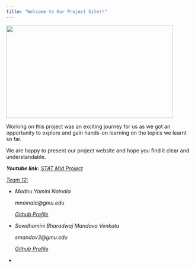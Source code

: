 ```yaml
---
title: "Welcome to Our Project Site!!"
---
```


![](pic2.jpg){fig-align="left" width="450" height="250"}

Working on this project was an exciting journey for us as we got an opportunity to explore and gain hands-on learning on the topics we learnt so far.

We are happy to present our project website and hope you find it clear and understandable.

***Youtube link:** [STAT Mid Project](https://youtu.be/QVRpvHkwhNI)*

[*Team 12:*]{.underline}

-   *Madhu Yamini Nainala*

    *mnainala\@gmu.edu*

    [*Github Profile*](https://github.com/nmadhuyaminiedu)

-   *Sowdhamini Bharadwaj Mandava Venkata*

    *smandav3\@gmu.edu*

    [*Github Profile*](https://github.com/SowdhaminiBharadwaj)

-   
